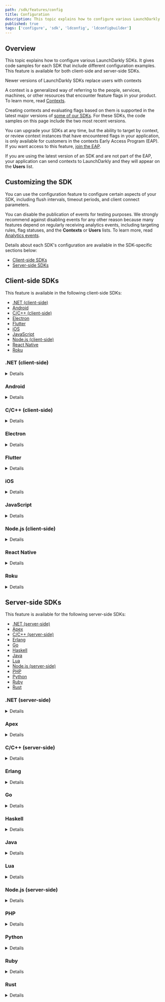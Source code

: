 ```yaml
---
path: /sdk/features/config
title: Configuration
description: This topic explains how to configure various LaunchDarkly SDKs, both client- and server-side.
published: true
tags: ['configure', 'sdk', 'ldconfig', 'ldconfigbuilder']
---
```


## Overview

This topic explains how to configure various LaunchDarkly SDKs. It gives code samples for each SDK that include different configuration examples. This feature is available for both client-side and server-side SDKs.

<Callout intent="info">
<CalloutTitle>Newer versions of LaunchDarkly SDKs replace users with contexts</CalloutTitle>
<CalloutDescription>

A context is a generalized way of referring to the people, services, machines, or other resources that encounter feature flags in your product. To learn more, read [Contexts](/home/contexts).

Creating contexts and evaluating flags based on them is supported in the latest major versions of [some of our SDKs](/sdk). For these SDKs, the code samples on this page include the two most recent versions.

You can upgrade your SDKs at any time, but the ability to target by context, or review context instances that have encountered flags in your application, is only available for customers in the contexts Early Access Program (EAP). If you want access to this feature, [join the EAP](https://launchdarkly.com/eap).

If you are using the latest version of an SDK and are not part of the EAP, your application can send contexts to LaunchDarkly and they will appear on the **Users** list.

</CalloutDescription>
</Callout>

## Customizing the SDK

You can use the configuration feature to configure certain aspects of your SDK, including flush intervals, timeout periods, and client connect parameters.

You can disable the publication of events for testing purposes. We strongly recommend against disabling events for any other reason because many features depend on regularly receiving analytics events, including targeting rules, flag statuses, and the **Contexts** or **Users** lists. To learn more, read [Analytics events](/sdk/concepts/events).

Details about each SDK's configuration are available in the SDK-specific sections below:

* [Client-side SDKs](#client-side-sdks)
* [Server-side SDKs](#server-side-sdks)

## Client-side SDKs

This feature is available in the following client-side SDKs:

* [.NET (client-side)](#net-client-side)
* [Android](#android)
* [C/C++ (client-side)](#cc-client-side)
* [Electron](#electron)
* [Flutter](#flutter)
* [iOS](#ios)
* [JavaScript](#javascript)
* [Node.js (client-side)](#nodejs-client-side)
* [React Native](#react-native)
* [Roku](#roku)

### .NET (client-side)

<Details summary="Expand .NET (client-side) code sample">

This code sample shows you how to create a custom configuration object to pass custom parameters to the client. With it, we've configured the event queue flush frequency.

You can configure `Configuration.Builder`:

<CodeSample>
<CSTab label=".NET SDK v3.0 (C#)">

```csharp
Configuration config = Configuration
    .Builder("mobile-key-123abc")
    .Events(Components.SendEvents().FlushInterval(TimeSpan.FromSeconds(2)))
    .Build();
LdClient client = LdClient.Init(config, context);
```

</CSTab>
<CSTab label=".NET SDK 2.x (C#)">

```csharp
Configuration config = Configuration
    .Builder("mobile-key-123abc")
    .Events(Components.SendEvents().FlushInterval(TimeSpan.FromSeconds(2)))
    .Build();
LdClient client = LdClient.Init(config, user);
```

</CSTab>
</CodeSample>

To learn more about the specific configuration options that are available in this SDK, read the [SDK's API docs](https://launchdarkly.github.io/dotnet-client-sdk/api/LaunchDarkly.Sdk.Client.Configuration.html).
</Details>

### Android

<Details summary="Expand Android code sample">

This code sample shows you how to configure the client connect and flush interval parameters:

<CodeSample>
<CSTab label="Java">

```java
LDConfig ldConfig = new LDConfig.Builder()
    .mobileKey("mobile-key-123abc")
    .setConnectionTimeoutMillis(5000)
    .setEventsFlushIntervalMillis(5000)
    .build();
```

</CSTab>
<CSTab label="Kotlin">

```kotlin
val ldConfig: LDConfig = LDConfig.Builder()
    .setMobileKey("mobile-key-123abc")
    .setConnectionTimeoutMillis(5000)
    .setEventsFlushIntervalMillis(5000)
    .build()
```

</CSTab>
</CodeSample>

To learn more about the specific configuration options that are available in this SDK, read the [Javadoc](https://launchdarkly.github.io/android-client-sdk/com/launchdarkly/sdk/android/LDConfig.Builder.html).
</Details>

### C/C++ (client-side)

<Details summary="Expand C/C++ (client-side) code sample">

This code sample shows you how to configure the event queue capacity and flush interval parameters:

<CodeSample>
<CSTab label="C/C++">

```c
struct LDConfig *config = LDConfigNew("mobile-key-123abc");
LDConfigSetEventsCapacity(config, 1000);
LDConfigSetEventsFlushIntervalMillis(config, 30000);
```

</CSTab>
</CodeSample>

To learn more about the specific configuration options that are available in this SDK, read the [SDK's API docs](https://launchdarkly.github.io/c-client-sdk/config_8h.html).
</Details>

### Electron

<Details summary="Expand Electron code sample">

This code sample shows you how to create a custom configuration object to pass custom parameters to the client:

<CodeSample>
<CSTab label="JavaScript">

```js
const options = {
  allAttributesPrivate: true
};
const client = LDElectron.initializeInMain('client-side-id-123abc', user, options);

```

</CSTab>
<CSTab label="TypeScript">

```ts
import * as LDElectron from 'launchdarkly-electron-client-sdk'

const options: LDElectron.LDOptions = { allAttributesPrivate: true };
const client = LDElectron.initializeInMain('client-side-id-123abc', user, options);
```

</CSTab>
</CodeSample>

To learn more about the specific configuration options that are available in this SDK, read the [SDK's API docs](https://launchdarkly.github.io/electron-client-sdk/interfaces/_launchdarkly_electron_client_sdk_.ldoptions.html).
</Details>

### Flutter

<Details summary="Expand Flutter code sample">

This code sample shows you how to configure the client connect and flush interval parameters:

<CodeSample>
<CSTab label="Dart">

```dart
LDConfig ldConfig = LDConfigBuilder('mobile-key-123abc')
    .connectionTimeoutMillis(5000)
    .eventsFlushIntervalMillis(5000)
    .build();
```

</CSTab>
</CodeSample>

 To learn more about the specific configuration options that are available in this SDK, read the [SDK's API docs](https://launchdarkly.github.io/flutter-client-sdk/launchdarkly_flutter_client_sdk/LDConfigBuilder-class.html).
 </Details>

### iOS

<Details summary="Expand iOS code sample">

This code sample shows you how to configure the client connection timeout and event flush interval parameters:

<CodeSample>
<CSTab label="Swift">

```swift
var ldConfig = LDConfig(mobileKey: "mobile-key-123abc")
ldConfig.connectionTimeout = 10.0
ldConfig.eventFlushInterval = 30.0
```

</CSTab>
<CSTab label="Objective-C">

```objectivec
LDConfig *ldConfig = [[LDConfig alloc] initWithMobileKey:@"mobile-key-123abc"];
ldConfig.connectionTimeout = 10.0;
ldConfig.eventFlushInterval = 30.0;
```

</CSTab>
</CodeSample>

To learn more about the specific configuration options that are available in this SDK, read the [SDK's API docs](https://launchdarkly.github.io/ios-client-sdk/Structs/LDConfig.html).
</Details>

### JavaScript

<Details summary="Expand JavaScript code sample">

This code sample shows you how to create a custom configuration object to pass custom parameters to the client:

<CodeSample>
<CSTab label="JavaScript SDK v3.0">

```js
const options = { allAttributesPrivate: true };
const client = LDClient.initialize('client-side-id-123abc', context, options);

```

</CSTab>
<CSTab label="JavaScript SDK v3.0 (TypeScript)">

```ts
import * as LDClient from 'launchdarkly-js-client-sdk';

const options: LDClient.LDOptions = { allAttributesPrivate: true };
const client = LDClient.initialize('client-side-id-123abc', context, options);
```

</CSTab>
<CSTab label="JavaScript SDK v2.x">

```js
const options = { allAttributesPrivate: true };
const client = LDClient.initialize('client-side-id-123abc', user, options);

```

</CSTab>
<CSTab label="JS SDK v2.x (TypeScript)">

```ts
import * as LDClient from 'launchdarkly-js-client-sdk';

const options: LDClient.LDOptions = { allAttributesPrivate: true };
const client = LDClient.initialize('client-side-id-123abc', user, options);
```

</CSTab>
</CodeSample>

To learn more about the specific configuration options that are available in this SDK, read the [SDK's API docs](https://launchdarkly.github.io/js-client-sdk/interfaces/LDOptions.html).
</Details>

### Node.js (client-side)

<Details summary="Expand Node.js (client-side) code sample">

This code sample shows you how to create a custom configuration object to pass custom parameters to the client:

<CodeSample>
<CSTab label="Node.js SDK v3.0 (JavaScript)">

```js
const options = {
  flushInterval: 10000, // milliseconds
  allAttributesPrivate: true
};

const client = LDClient.initialize('client-side-id-123abc', context, options);
```

</CSTab>
<CSTab label="Node.js SDK v3.0 (TypeScript)">

```ts
import * as LDClient from 'launchdarkly-node-client-sdk';

const options: LDClient.LDOptions = {
  flushInterval: 10000, // milliseconds
  allAttributesPrivate: true,
};
const client = LDClient.initialize('client-side-id-123abc', context, options);
```

</CSTab>
<CSTab label="Node.js SDK v2.x (JavaScript)">

```js
const options = {
  flushInterval: 10000, // milliseconds
  allAttributesPrivate: true
};

const client = LDClient.initialize('client-side-id-123abc', user, options);
```

</CSTab>
<CSTab label="Node.js SDK v2.x (TypeScript)">

```ts
import * as LDClient from 'launchdarkly-node-client-sdk';

const options: LDClient.LDOptions = {
  flushInterval: 10000, // milliseconds
  allAttributesPrivate: true,
};
const client = LDClient.initialize('client-side-id-123abc', user, options);
```

</CSTab>
</CodeSample>

For a full guide to the available configuration options, read `LDOptions` in the [TypeScript reference](https://launchdarkly.github.io/node-client-sdk/interfaces/LDOptions.html).
</Details>

### React Native

<Details summary="Expand React Native code sample">

This code sample shows you how to create a custom configuration object to pass custom parameters to the client.

The `config` object can include a variety of options. `mobileKey` is a required property, but all other properties are optional.

Here is an example:

<CodeSample>
<CSTab label="JavaScript">

```js
let config = {
  mobileKey: 'mobile-key-123abc',
  connectionTimeoutMillis: 3000
  };
await client.configure(config, user);
```
</CSTab>
<CSTab label="TypeScript">

```ts
import LDClient, * as ld from 'launchdarkly-react-native-client-sdk';

let config: ld.LDConfig = {
  mobileKey: 'mobile-key-123abc',
  connectionTimeoutMillis: 3000
};
await client.configure(config, user);
```
</CSTab>
</CodeSample>

To learn more about the specific configuration options that are available in this SDK, read the [SDK's API docs](https://launchdarkly.github.io/react-native-client-sdk/index.html#LDConfig).
</Details>

### Roku

<Details summary="Expand Roku code sample">

This code sample shows you how to create a configuration object:

<CodeSample>
<CSTab label="BrightScript">

```brightscript
REM for a legacy Roku application
config = LaunchDarklyConfig("mobile-key-123abc")

REM for a SceneGraph Roku Application
config = LaunchDarklyConfig("mobile-key-123abc", CLIENT_SCENEGRAPH_NODE)

```

</CSTab>
</CodeSample>

We support the following configuration options for both SceneGraph and non-SceneGraph usage:

<CodeSample>
<CSTab label="BrightScript">

```brightscript
config.setAppURI(String)

config.setEventsURI(String)

config.setStreamURI(String)


config.setPollingIntervalSeconds(Integer)

config.setOffline(Boolean)


config.addPrivateAttribute(String)

config.setAllAttributesPrivate(Boolean)


config.setEventsCapacity(Integer)

config.setEventsFlushIntervalSeconds(Integer)

config.setStreaming(Boolean)
```

</CSTab>
</CodeSample>
</Details>

## Server-side SDKs

This feature is available for the following server-side SDKs:

* [.NET (server-side)](#net-server-side)
* [Apex](#apex)
* [C/C++ (server-side)](#cc-server-side)
* [Erlang](#erlang)
* [Go](#go)
* [Haskell](#haskell)
* [Java](#java)
* [Lua](#lua)
* [Node.js (server-side)](#nodejs-server-side)
* [PHP](#php)
* [Python](#python)
* [Ruby](#ruby)
* [Rust](#rust)

### .NET (server-side)

<Details summary="Expand .NET (server-side) code sample">

This code sample shows you how to pass custom parameters to the client by creating a custom configuration object:

<CodeSample>
<CSTab label="C#">

```csharp
var config = Configuration.Builder("sdk-key-123abc")
    .Events(
        Components.SendEvents().FlushInterval(TimeSpan.FromSeconds(2))
    )
    .Build();
var client = new LdClient(config);
```

</CSTab>
<CSTab label=".NET SDK v5.14.x and earlier (C#)">

```csharp
var config = Configuration.Builder("sdk-key-123abc")
    .EventFlushInterval(TimeSpan.FromSeconds(2))
    .Build();
var client = new LdClient(config);
```

</CSTab>
</CodeSample>

For a complete list of configuration options for the client, including proxy settings, timeouts, and streaming/polling options, read the SDK's API documentation for [`ConfigurationBuilder`](https://launchdarkly.github.io/dotnet-server-sdk/api/LaunchDarkly.Sdk.Server.ConfigurationBuilder.html).
</Details>

### Apex

<Details summary="Expand Apex code sample">

This code sample shows you how to configure the client to redact all user attributes in events:

<CodeSample>
<CSTab label="Apex">

```java
LDConfig config = new LDConfig.Builder()
    .setAllAttributesPrivate(true)
    .build();
```

</CSTab>
</CodeSample>

To learn more about the configuration options available for this SDK, read the [SDK's API docs](https://github.com/launchdarkly/apex-server-sdk/blob/master/doc.md#class-ldconfigbuilder).
</Details>

### C/C++ (server-side)

<Details summary="Expand C/C++ (server-side) code sample">

<Callout intent="alert">
<CalloutTitle>Finish setting up your configuration client before you call `LDClientInit`</CalloutTitle>
<CalloutDescription>

You must finish setting up your configuration object before you call `LDClientInit`. If you initialize the client before configuration is complete, the SDK will not use anything you provide after initialization.

</CalloutDescription>
</Callout>

This code sample shows you how to configure the event queue capacity and flush interval parameters:

<CodeSample>
<CSTab label="C/C++">

```c
struct LDConfig *config = LDConfigNew("sdk-key-123abc");
LDConfigSetEventsCapacity(config, 1000);
LDConfigSetEventsFlushInterval(config, 30000);
```

</CSTab>
</CodeSample>

For a complete list of configuration options, read the [SDK's API docs](https://launchdarkly.github.io/c-server-sdk/config_8h.html).
</Details>

### Erlang

<Details summary="Expand Erlang code sample">

This code sample shows you how to pass custom parameters when the client starts with the `Options` map parameter. The code in this example turns off streaming, so the SDK connects to LaunchDarkly through polling.

To pass custom parameters:

<CodeSample>
<CSTab label="Erlang">

```
% Specify options
ldclient:start_instance("sdk-key-123abc", #{stream => false})

% With a custom instance name
ldclient:start_instance("sdk-key-123abc", your_instance, #{stream => false})
```

</CSTab>
</CodeSample>
</Details>

### Go

<Details summary="Expand Go code sample">

This code sample shows you how to pass custom parameters to the client by creating a custom configuration object. The code in this sample configures the event flush interval parameter.

To pass custom parameters:

<CodeSample>
<CSTab label="Go SDK v6.0">

```go
import (
    ld "github.com/launchdarkly/go-server-sdk/v6"
    "github.com/launchdarkly/go-server-sdk/v6/ldcomponents"
)

var config ld.Config

config.Events = ldcomponents.SendEvents().FlushInterval(10 * time.Second)

client := ld.MakeCustomClient("sdk-key-123abc", config, 5 * time.Second)
```

</CSTab>
<CSTab label="Go SDK v5.x">

```go
import (
    ld "gopkg.in/launchdarkly/go-server-sdk.v5"
    "gopkg.in/launchdarkly/go-server-sdk.v5/ldcomponents"
)

var config ld.Config

config.Events = ldcomponents.SendEvents().FlushInterval(10 * time.Second)

client := ld.MakeCustomClient("sdk-key-123abc", config, 5 * time.Second)
```

</CSTab>
</CodeSample>

To learn more about the configuration options, read [`Config`](https://pkg.go.dev/github.com/launchdarkly/go-server-sdk/v6#Config).
</Details>

### Haskell

<Details summary="Expand Haskell code sample">

This code sample shows you how to pass custom parameters to the client by creating a custom configuration object. This example configures the event queue capacity and flush interval parameters.

To pass custom parameters:

<CodeSample>
<CSTab label="Haskell">

```haskell
{-# LANGUAGE OverloadedStrings #-}

import LaunchDarkly.Server.Config

import Data.Function ((&))

config :: Config
config = (makeConfig "sdk-key-123abc")
    & configSetEventsCapacity 1000
    & configSetFlushIntervalSeconds 30
```

</CSTab>
</CodeSample>

To learn more about the specific configuration properties that are available in this SDK, read the [SDK's API docs](https://launchdarkly.github.io/haskell-server-sdk/LaunchDarkly-Server-Config.html).
</Details>

### Java

<Details summary="Expand Java code sample">

This code sample shows you how to pass custom parameters to the client by creating a custom configuration object.

In this example, we've configured two properties for HTTP (the connect and socket timeouts), and one property for analytics events (the event flush interval).

To pass custom parameters:

<CodeSample>
<CSTab label="Java">

```java
LDConfig config = new LDConfig.Builder()
  .http(
    Components.httpConfiguration()
      .connectTimeout(Duration.ofSeconds(3))
      .socketTimeout(Duration.ofSeconds(3))
  )
  .events(
    Components.sendEvents()
      .flushInterval(Duration.ofSeconds(10))
  )
  .build();
LDClient client = new LDClient("sdk-key-123abc", config);
```

</CSTab>
</CodeSample>

For a complete list of configuration options for the client, including proxy settings, timeouts, and streaming/polling options, read the Javadoc for [LDConfig.Builder](https://javadoc.io/doc/com.launchdarkly/launchdarkly-java-server-sdk/latest/com/launchdarkly/sdk/server/LDConfig.Builder.html). You can also read the [5.x version](https://javadoc.io/doc/com.launchdarkly/launchdarkly-java-server-sdk/5.10.2/com/launchdarkly/client/LDConfig.Builder.html).
</Details>

### Lua

<Details summary="Expand Lua code sample">

This code sample shows you how to pass custom parameters to the client by creating a custom configuration object.

<Callout intent="alert">
<CalloutTitle>Finish setting up your configuration client before you call `LDClientInit`</CalloutTitle>
<CalloutDescription>

You must finish setting up your configuration object before you call `LDClientInit`. If you initialize the client before configuration is complete, the SDK will not use anything you provide after initialization.

</CalloutDescription>
</Callout>

Here, we've configured the event queue capacity and flush interval parameters:

<CodeSample>
<CSTab label="Lua">

```lua
local config = {
    key                 = sdk-key-123abc,
    eventsCapacity      = 1000,
    eventsFlushInterval = 30000
}

local client = ld.clientInit(config, 1000)
```

</CSTab>
</CodeSample>

To learn more about configuration options, read the [SDK's API docs](https://launchdarkly.github.io/lua-server-sdk/modules/launchdarkly-server-sdk.html#makeClient).
</Details>

### Node.js (server-side)

<Details summary="Expand Node.js (server-side) code sample">

This code sample shows you how to pass custom parameters to the client by creating a custom configuration object:

<CodeSample>
<CSTab label="JavaScript">

```js
const options = {
  timeout: 3
};
client = ld.init('sdk-key-123abc', options);
```

</CSTab>
<CSTab label="TypeScript">

```ts
import * as ld from 'launchdarkly-node-server-sdk';

const options: ld.LDOptions = {
  timeout: 3,
};
const client = ld.init('sdk-key-123abc', options);
```

</CSTab>
</CodeSample>

To learn more about the specific configuration options that are available in this SDK, read the [SDK's API docs](https://launchdarkly.github.io/node-server-sdk/interfaces/_launchdarkly_node_server_sdk_.LDOptions.html).
</Details>

### PHP

<Details summary="Expand PHP code sample">

This code sample uses the `cache` option, which passes as an array to the client constructor. There are a few additional options you can set in this array.

We've set the client connect timeout to three seconds in addition to providing a custom cache storage provider.

<Callout intent="alert">
<CalloutTitle>Sending events in PHP</CalloutTitle>
<CalloutDescription>

The LaunchDarkly SDK sends data back to our server to record events from track and variation calls. On our other platforms, this data is sent asynchronously, so that it adds no latency to serving web pages. PHP's shared-nothing architecture makes this difficult.

By default, LaunchDarkly forks an external process that executes `curl` to send this data. In practice, we've found that this is the most reliable way to send data without introducing latency to page load times. If your server does not have `curl` installed, or has other restrictions that make it impossible to invoke `curl` as an external process, you may need to implement a custom `EventProcessor` to send events to LaunchDarkly.

</CalloutDescription>
</Callout>

Here is an example:

<CodeSample>
<CSTab label="PHP">

```php
$client = new LaunchDarkly\LDClient("sdk-key-123abc", array("cache" => $cacheStorage, "connect_timeout" => 3));
```

</CSTab>
</CodeSample>

For a complete list of customizable parameters, read the documentation for the [LDClient constructor](http://launchdarkly.github.io/php-server-sdk/classes/LaunchDarkly-LDClient.html#method___construct).
</Details>

### Python

<Details summary="Expand Python code sample">

This code sample shows you how to pass custom parameters to the client by creating a custom configuration object:

<CodeSample>
<CSTab label="Python">

```python
config = Config(sdk_key='sdk-key-123abc', http=HTTPConfig(connect_timeout=5))
ldclient.set_config(config)
```

</CSTab>
</CodeSample>

The `Config` type lets you specify a variety of options. To learn more about the specific configuration options that are available in this SDK, read the [SDK's API docs](https://launchdarkly-python-sdk.readthedocs.io/en/latest/api-main.html#module-ldclient.config).
</Details>

### Ruby

<Details summary="Expand Ruby code sample">

This code sample shows you how to configure the behavior of the client by creating a custom configuration object.

The client constructor takes a configuration object as an optional parameter. In this example, we've set the connection timeout to LaunchDarkly to one second, and the read timeout to two seconds.

To create a custom configuration object:

<CodeSample>
<CSTab label="Ruby">

```ruby
config = LaunchDarkly::Config.new({connect_timeout: 1, read_timeout: 1})
client = LaunchDarkly::LDClient.new("sdk-key-123abc", config)
```

</CSTab>
</CodeSample>

To learn more about the specific configuration options that are available in this SDK, read the [SDK's API docs](https://launchdarkly.github.io/ruby-server-sdk/LaunchDarkly/Config).
</Details>

### Rust

<Details summary="Expand Rust code sample">

This code sample shows you how to pass custom parameters to the client by creating a custom configuration object:

<CodeSample>
<CSTab label="Rust">

```rust
let config = ConfigBuilder::new("sdk-key-123abc")
  .offline(true)
  .build();
let client = Client::build(config).unwrap();
```

</CSTab>
</CodeSample>

The `Config` type lets you specify a variety of options. To learn more about the specific configuration options that are available in this SDK, read the [SDK's API docs](https://docs.rs/launchdarkly-server-sdk/latest/launchdarkly_server_sdk/struct.Config.html).
</Details>
